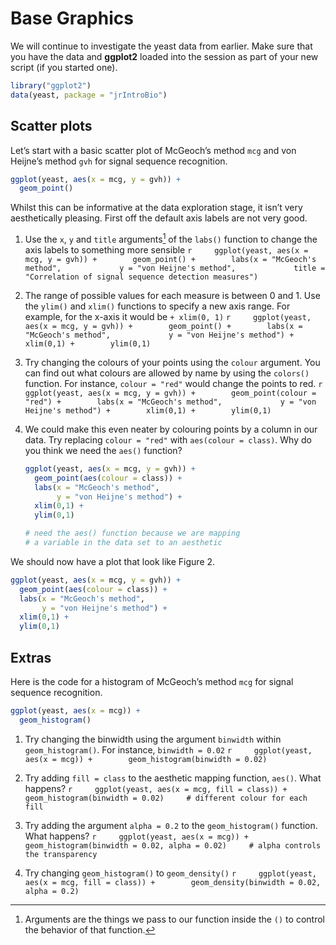 # Base Graphics

We will continue to investigate the yeast data from earlier. Make sure that you have the data and **ggplot2** loaded into the session as part of your new script (if you started one).

```r
library("ggplot2")
data(yeast, package = "jrIntroBio")
```

## Scatter plots

Let's start with a basic scatter plot of McGeoch's method `mcg` and von Heijne's method `gvh` for signal sequence recognition.

```r
ggplot(yeast, aes(x = mcg, y = gvh)) + 
  geom_point()
```

Whilst this can be informative at the data exploration stage, it isn't very aesthetically pleasing. First off the default axis labels are not very good.

(1) Use the `x`, `y` and `title` arguments^[Arguments are the things we pass to our function inside the `()` to control the behavior of that function.] of the `labs()` function to change the axis labels to something more sensible
    ```r
    ggplot(yeast, aes(x = mcg, y = gvh)) + 
      geom_point() + 
      labs(x = "McGeoch's method", 
           y = "von Heijne's method", 
           title = "Correlation of signal sequence detection measures")
    ```

(1) The range of possible values for each measure is between 0 and 1. Use the `ylim()` and `xlim()` functions to specify a new axis range. For example, for the x-axis it would be `+ xlim(0, 1)`
    ```r
    ggplot(yeast, aes(x = mcg, y = gvh)) + 
      geom_point() + 
      labs(x = "McGeoch's method", 
           y = "von Heijne's method") + 
      xlim(0,1) + 
      ylim(0,1)
    ```

(1) Try changing the colours of your points using the `colour` argument. You can find out what colours are allowed by name by using the `colors()` function. For instance, `colour = "red"` would change the points to red.
    ```r
    ggplot(yeast, aes(x = mcg, y = gvh)) + 
      geom_point(colour = "red") + 
      labs(x = "McGeoch's method", 
           y = "von Heijne's method") + 
      xlim(0,1) + 
      ylim(0,1)
    ```

(1) We could make this even neater by colouring points by a column in our data. Try replacing `colour = "red"` with `aes(colour = class)`. Why do you think we need the `aes()` function?
    ```r
    ggplot(yeast, aes(x = mcg, y = gvh)) + 
      geom_point(aes(colour = class)) + 
      labs(x = "McGeoch's method", 
           y = "von Heijne's method") + 
      xlim(0,1) + 
      ylim(0,1)
    
    # need the aes() function because we are mapping
    # a variable in the data set to an aesthetic
    ```

We should now have a plot that look like Figure 2. 

```r
ggplot(yeast, aes(x = mcg, y = gvh)) + 
  geom_point(aes(colour = class)) + 
  labs(x = "McGeoch's method", 
       y = "von Heijne's method") + 
  xlim(0,1) + 
  ylim(0,1)
```


## Extras

Here is the code for a histogram of McGeoch's method `mcg` for signal sequence recognition. 
```r
ggplot(yeast, aes(x = mcg)) + 
  geom_histogram()
```

(1) Try changing the binwidth using the argument `binwidth` within `geom_histogram()`. For instance, `binwidth = 0.02`
    ```r
    ggplot(yeast, aes(x = mcg)) + 
      geom_histogram(binwidth = 0.02)
    ```

(1) Try adding `fill = class` to the aesthetic mapping function, `aes()`. What happens?
    ```r
    ggplot(yeast, aes(x = mcg, fill = class)) + 
      geom_histogram(binwidth = 0.02)
    # different colour for each fill
    ```
    
(1) Try adding the argument `alpha = 0.2` to the `geom_histogram()` function. What happens?
    ```r
    ggplot(yeast, aes(x = mcg)) + 
      geom_histogram(binwidth = 0.02, alpha = 0.02)
    # alpha controls the transparency
    ```
    
(1) Try changing `geom_histogram()` to `geom_density()`
    ```r
    ggplot(yeast, aes(x = mcg, fill = class)) + 
      geom_density(binwidth = 0.02, alpha = 0.2)
    ```


<!-- (1) We saw in the notes how to create a bar chart from some categorical data by using a combination of the `table()` function and the `barplot()` function. We are going to do similar here to create a bar chart that looks at the distribution of the mpaa rating of films for both comedies and non comedies. First use `table()` on both the Comedy and mpaa variables of the movies data frame and assign your result to a variable.  -->

<!--     ```{r} -->
<!--     tab = table(movies$Comedy, movies$mpaa) -->
<!--     ``` -->


<!-- (1) We can then use `barplot()` on the result.^[Note that which ever variable is spread as columns in your `table()` results, this is the groupings column of your barplot.] -->

<!--     ```{r, eval = FALSE} -->
<!--     barplot(tab) -->
<!--     ``` -->

<!-- (1) I think this is less informative than if the bars in each group were side by side. We can make this be the case by specifying the argument `beside = TRUE` -->

<!--     ```{r, eval = FALSE} -->
<!--     barplot(tab, beside = TRUE) -->
<!--     ``` -->

<!-- (1) Hopefully you now have four groups of 2 bars along the x axis. If you haven't then try using `t()` for transpose around your table results before your barplot. Now we want the colours to match our original scatter plot, i.e black for non Comedy films and red for Comedies. This should be relatively easy here since we have already got Comedies being shown next to non Comedies in the graph. So we can just give a vector of colours to colour those bars in. Try `col = 1:2`. Do you understand why this works? -->

<!--     ```{r, eval = FALSE} -->
<!--     barplot(tab, beside = TRUE, col = 1:2) -->
<!--     ``` -->

<!-- (1) Finally make sure that your graph has meaningful axis labels and title. -->

<!--     ```{r, eval = FALSE} -->
<!--     barplot(tab, beside = TRUE, col = 1:2, -->
<!--             xlab = "MPAA Ratings", ylab = "Frequency", -->
<!--             main = "Comedy films in red") -->

<!--     ``` -->

<!-- ## Question 2 -->

<!-- Using the same yeast data: -->

<!-- (1) Make sure you have loaded **dplyr** comfortable with what the data looks like using `head()` and `colnames()`. -->

<!-- ```{r} -->
<!-- head(yeast) -->
<!-- colnames(yeast) -->
<!-- ``` -->


<!-- (1) Create a subset of extracellular proteins, i.e `class == EXC` called `exc`. -->

<!-- ```{r} -->
<!-- exc = yeast[yeast$class == "EXC",] -->
<!-- ``` -->

<!-- (1) What is the mean value for McGeoch's signal sequence method for extracellular proteins? -->

<!-- ```{r} -->
<!-- mean(exc$mcg) -->
<!-- ``` -->

<!-- (1) Are there more nuclear or mitochondrial proteins in the dataset? Hint: you can use the function `nrow()` to count the number of rows of a data.frame. -->

<!-- ```{r} -->
<!-- nuclear = yeast[yeast$class == "NUC",] -->
<!-- nrow(nuclear) -->
<!-- mito = yeast[yeast$class == "MIT",] -->
<!-- nrow(mito) -->
<!-- ## more nuclear -->
<!-- ``` -->

<!-- (1) How many proteins had a von Heijne's score of less than 0.2? -->

<!-- ```{r} -->
<!-- nrow(yeast[yeast$gvh < 0.2, ]) -->
<!-- ``` -->

